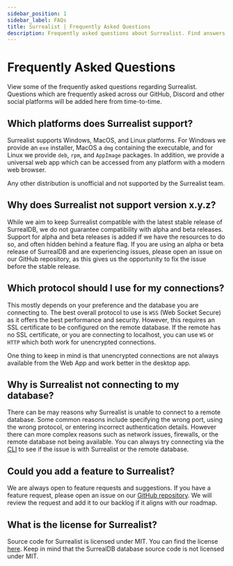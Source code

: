 ```yaml
---
sidebar_position: 1
sidebar_label: FAQs
title: Surrealist | Frequently Asked Questions
description: Frequently asked questions about Surrealist. Find answers to common questions about Surrealist, the SurrealDB database, and more.
---
```


# Frequently Asked Questions

View some of the frequently asked questions regarding Surrealist. Questions which are frequently asked across our GitHub, Discord and other social platforms will be added here from time-to-time.

## Which platforms does Surrealist support?

Surrealist supports Windows, MacOS, and Linux platforms. For Windows we provide an `exe` installer, MacOS a `dmg` containing the executable, and for Linux we provide `deb`, `rpm`, and `AppImage` packages.
In addition, we provide a universal web app which can be accessed from any platform with a modern web browser.

Any other distribution is unofficial and not supported by the Surrealist team.

## Why does Surrealist not support version x.y.z?

While we aim to keep Surrealist compatible with the latest stable release of SurrealDB, we do not guarantee compatibility with alpha and beta releases. Support for alpha and beta releases is added
if we have the resources to do so, and often hidden behind a feature flag. If you are using an alpha or beta release of SurrealDB and are experiencing issues, please open an issue on our GitHub repository,
as this gives us the opportunity to fix the issue before the stable release.

## Which protocol should I use for my connections?

This mostly depends on your preference and the database you are connecting to. The best overall protocol to use is `WSS` (Web Socket Secure) as it offers the best performance and security.
However, this requires an SSL certificate to be configured on the remote database. If the remote has no SSL certificate, or you are connecting to localhost, you can use `WS` or `HTTP` which both work for unencrypted connections.

One thing to keep in mind is that unencrypted connections are not always available from the Web App and work better in the desktop app.

## Why is Surrealist not connecting to my database?

There can be may reasons why Surrealist is unable to connect to a remote database. Some common reasons include specifying the wrong port, using the wrong protocol, or entering incorrect authentication details.
However there can more complex reasons such as network issues, firewalls, or the remote database not being available. You can always try connecting via the [CLI](https://deploy-preview-647--surrealdb-docs.netlify.app/docs/surrealdb/cli/) to see if the issue is with Surrealist or the remote database.

## Could you add a feature to Surrealist?

We are always open to feature requests and suggestions. If you have a feature request, please open an issue on our [GitHub repository](https://github.com/surrealdb/surrealist).
We will review the request and add it to our backlog if it aligns with our roadmap.

## What is the license for Surrealist?

Source code for Surrealist is licensed under MIT. You can find the license [here](https://github.com/surrealdb/surrealist/blob/main/LICENSE).
Keep in mind that the SurrealDB database source code is not licensed under MIT.
